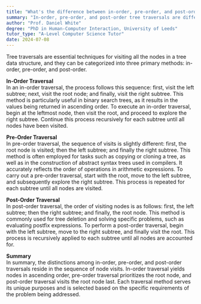 ```yaml
---
title: "What's the difference between in-order, pre-order, and post-order tree traversal?"
summary: "In-order, pre-order, and post-order tree traversals are different methods of visiting all nodes in a tree data structure."
author: "Prof. Daniel White"
degree: "PhD in Human-Computer Interaction, University of Leeds"
tutor_type: "A-Level Computer Science Tutor"
date: 2024-07-08
---
```


Tree traversals are essential techniques for visiting all the nodes in a tree data structure, and they can be categorized into three primary methods: in-order, pre-order, and post-order.

**In-Order Traversal**  
In an in-order traversal, the process follows this sequence: first, visit the left subtree; next, visit the root node; and finally, visit the right subtree. This method is particularly useful in binary search trees, as it results in the values being returned in ascending order. To execute an in-order traversal, begin at the leftmost node, then visit the root, and proceed to explore the right subtree. Continue this process recursively for each subtree until all nodes have been visited.

**Pre-Order Traversal**  
In pre-order traversal, the sequence of visits is slightly different: first, the root node is visited; then the left subtree; and finally the right subtree. This method is often employed for tasks such as copying or cloning a tree, as well as in the construction of abstract syntax trees used in compilers. It accurately reflects the order of operations in arithmetic expressions. To carry out a pre-order traversal, start with the root, move to the left subtree, and subsequently explore the right subtree. This process is repeated for each subtree until all nodes are visited.

**Post-Order Traversal**  
In post-order traversal, the order of visiting nodes is as follows: first, the left subtree; then the right subtree; and finally, the root node. This method is commonly used for tree deletion and solving specific problems, such as evaluating postfix expressions. To perform a post-order traversal, begin with the left subtree, move to the right subtree, and finally visit the root. This process is recursively applied to each subtree until all nodes are accounted for.

**Summary**  
In summary, the distinctions among in-order, pre-order, and post-order traversals reside in the sequence of node visits. In-order traversal yields nodes in ascending order, pre-order traversal prioritizes the root node, and post-order traversal visits the root node last. Each traversal method serves its unique purposes and is selected based on the specific requirements of the problem being addressed.
    
